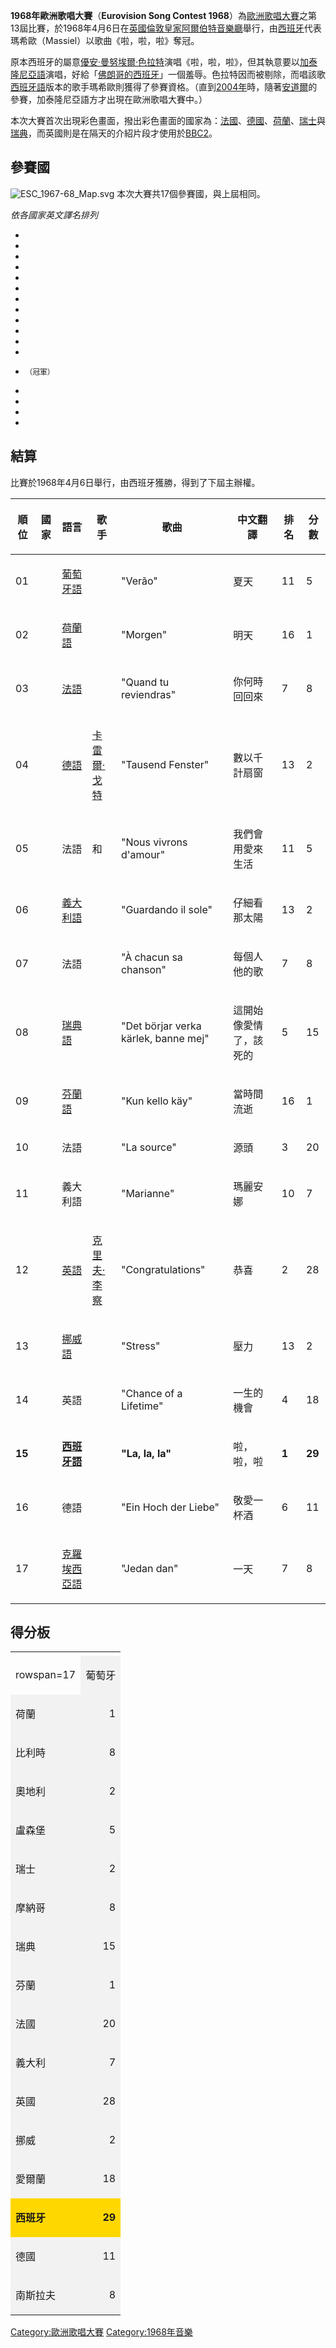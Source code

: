 {{Infobox 歐洲歌唱大賽
|name                = 歐洲歌唱大賽
|year                = 1968
|image               = [[File:ESC_1968_logo.png|File:ESC 1968 logo.png]]
|final               = 1968年4月6日
|presenters          = {{link-en|凱蒂·博伊爾|Katie Boyle}}
|conductor           = {{link-en|諾里·帕拉莫|Norrie Paramor}}
|director            = 史都華·莫里斯<br>（Stewart Morris）
|host                = {{flagicon|UK}} [[英國廣播公司|英國廣播公司]]
|venue               = [[英國|英國]][[倫敦|倫敦]]<br />[[皇家阿爾伯特音樂廳|皇家阿爾伯特音樂廳]]
|winner              = {{flag|Spain|1939}}<br>《啦，啦，啦》<br />''La, la, la''
|vote                = 每個參賽國各有10名評審員，每人得給予最喜愛的歌曲一分。
|entries             = 17
|debut               = 無
|return              = 無
|withdraw            = 無
|null                = 無
|interval            = 來自倫敦的印象
|opening             = 
}}
'''1968年歐洲歌唱大賽'''（'''Eurovision Song Contest 1968'''）為[[歐洲歌唱大賽|歐洲歌唱大賽]]之第13屆比賽，於1968年4月6日在[[英國|英國]][[倫敦|倫敦]][[皇家阿爾伯特音樂廳|皇家阿爾伯特音樂廳]]舉行，由[[西班牙|西班牙]]代表瑪希歐（Massiel）以歌曲《啦，啦，啦》奪冠。

原本西班牙的屬意[[優安·曼努埃爾·色拉特|優安·曼努埃爾·色拉特]]演唱《啦，啦，啦》，但其執意要以[[加泰隆尼亞語|加泰隆尼亞語]]演唱，好給「[[佛朗哥時期|佛朗哥的西班牙]]」一個羞辱。色拉特因而被剔除，而唱該歌[[西班牙語|西班牙語]]版本的歌手瑪希歐則獲得了參賽資格。（直到[[2004年歐洲歌唱大賽|2004年]]時，隨著[[安道爾|安道爾]]的參賽，加泰隆尼亞語方才出現在歐洲歌唱大賽中。）

本次大賽首次出現彩色畫面，撥出彩色畫面的國家為：[[法國|法國]]、[[德國|德國]]、[[荷蘭|荷蘭]]、[[瑞士|瑞士]]與[[瑞典|瑞典]]，而英國則是在隔天的介紹片段才使用於[[英國廣播公司第二台|BBC2]]。

== 參賽國 ==
[[File:ESC_1967-68_Map.svg|thumb]]
本次大賽共17個參賽國，與上屆相同。

''依各國家英文譯名排列''
*{{flag|Austria}}
*{{flag|Belgium}}
*{{flag|Finland}}
*{{flag|France}}
*{{flag|Germany}}
*{{flag|Ireland}}
*{{flag|Italy}}
*{{flag|Luxembourg}}
*{{flag|Monaco}}
*{{flag|Netherlands}}
*{{flag|Norway}}
*{{flag|Portugal}}
*{{flag|Spain}}<small>（冠軍）</small>
*{{flag|Sweden}}
*{{flag|Switzerland}}
*{{flag|United Kingdom}}
*{{flag|Yugoslavia}}

{{clear}}
== 結算 ==
比賽於1968年4月6日舉行，由西班牙獲勝，得到了下屆主辦權。

{| class="sortable wikitable" style="width:100%;"
|- style="background:#ccc;"
! 順位
! 國家
! 語言
! 歌手
! 歌曲
! 中文翻譯
! 排名
! 分數
|- 
| 01 || {{Esc|Portugal}} || [[葡萄牙語|葡萄牙語]] || {{link-en|卡洛斯·曼德斯|Carlos Mendes (singer)}} || "Verão" || 夏天 || 11 || 5
|- 
| 02 || {{Esc|Netherlands}} || [[荷蘭語|荷蘭語]] || {{link-en|羅尼·托伯|Ronnie Tober}} || "Morgen" || 明天 || 16 || 1
|- 
| 03 || {{Esc|Belgium}} || [[法語|法語]] || {{link-en|克勞德·隆巴德|Claude Lombard}} || "Quand tu reviendras" || 你何時回回來 || 7 || 8
|- 
| 04 || {{Esc|Austria}} || [[德語|德語]] || [[卡雷爾·戈特|卡雷爾·戈特]] || "Tausend Fenster" || 數以千計扇窗 || 13 || 2
|- 
| 05 || {{Esc|Luxembourg}} || 法語 || {{link-en|克里斯·巴爾多|Chris Baldo}} 和 {{link-en|索菲·加雷爾|Sophie Garel}} || "Nous vivrons d'amour" || 我們會用愛來生活 || 11 || 5
|- 
| 06 || {{Esc|Switzerland}} || [[義大利語|義大利語]] || {{link-en|吉安尼·馬斯科洛|Gianni Mascolo}} || "Guardando il sole" || 仔細看那太陽 || 13 || 2
|- 
| 07 || {{Esc|Monaco}} || 法語 || {{link-fr|琳和威力|Line & Willy}} || "À chacun sa chanson" || 每個人他的歌 || 7 || 8
|- 
| 08 || {{Esc|Sweden}} || [[瑞典語|瑞典語]] || {{link-en|克萊斯·葛蘭·赫德斯特羅姆|Claes-Göran Hederström}} || "Det börjar verka kärlek, banne mej" || 這開始像愛情了，該死的 || 5 || 15
|- 
| 09 || {{Esc|Finland}} || [[芬蘭語|芬蘭語]] || {{link-en|克里斯蒂娜·豪塔拉|Kristina Hautala}} || "Kun kello käy" || 當時間流逝 || 16 || 1
|- 
| 10 || {{Esc|France}} || 法語 || {{link-en|伊莎貝爾・奧黛麗|Isabelle Aubret}} || "La source" || 源頭 || 3 || 20
|- 
| 11 || {{Esc|Italy}} || 義大利語 || {{link-en|塞爾吉奧·恩德里戈|Sergio Endrigo}} || "Marianne" || 瑪麗安娜 || 10 || 7
|- 
| 12 || {{Esc|United Kingdom}} || [[英語|英語]] || [[克里夫·李察|克里夫·李察]] || "Congratulations" || 恭喜 || 2 || 28
|- 
| 13 || {{Esc|Norway}} || [[挪威語|挪威語]] || {{link-en|奧德·索倫森|Odd Børre}} || "Stress" || 壓力 || 13 || 2
|- 
| 14 || {{Esc|Ireland}} || 英語 || {{link-en|派特・麥格根|Pat McGuigan}} || "Chance of a Lifetime" || 一生的機會 || 4 || 18
|- bgcolor=gold
| '''15''' || '''{{Esc|Spain|1939}}''' || '''[[西班牙語|西班牙語]]''' || '''{{link-en|瑪希歐|Massiel (singer)}}''' || '''"La, la, la"''' || 啦，啦，啦 || '''1''' || '''29'''
|- 
| 16 || {{Esc|Germany}} || 德語 || {{link-en|溫克·邁爾|Wencke Myhre}} || "Ein Hoch der Liebe" || 敬愛一杯酒 || 6 || 11
|- 
| 17 || {{Esc|Yugoslavia}} || [[克羅埃西亞語|克羅埃西亞語]] || {{link-en|露西·卡普爾索和哈莫·哈傑達荷西|Dubrovački trubaduri}} || "Jedan dan" || 一天 || 7 || 8
|}

==得分板==
{| class="wikitable" border="1" style="text-align:center"
|-
| colspan=2 rowspan=2 |
! colspan=18 | 結果
|-
! {{vert header|nb=1|投票國}}
! {{vert header|nb=1|葡萄牙}}
! {{vert header|nb=1|荷蘭}}
! {{vert header|nb=1|比利時}}
! {{vert header|nb=1|奧地利}}
! {{vert header|nb=1|盧森堡}}
! {{vert header|nb=1|瑞士}}
! {{vert header|nb=1|摩納哥}}
! {{vert header|nb=1|瑞典}}
! {{vert header|nb=1|芬蘭}}
! {{vert header|nb=1|法國}}
! {{vert header|nb=1|義大利}}
! {{vert header|nb=1|英國}}
! {{vert header|nb=1|挪威}}
! {{vert header|nb=1|愛爾蘭}}
! {{vert header|nb=1|西班牙}}
! {{vert header|nb=1|德國}}
! {{vert header|nb=1|南斯拉夫}}
|-
! rowspan=17 {{vert header|va=middle|參賽國}}
| style="text-align:left; background:#f2f2f2;" | 葡萄牙
| style="text-align:right; background:#f2f2f2;" | 5 || style="text-align:left; background:#AAAAAA;" | ||  ||  ||  ||  ||  ||  ||  ||  ||  ||  ||  || 2 ||  || 3 ||  || 
|-
| style="text-align:left; background:#f2f2f2;" | 荷蘭
| style="text-align:right; background:#f2f2f2;" | 1 ||  || style="text-align:left; background:#AAAAAA;" | ||  ||  ||  ||  ||  ||  ||  ||  || 1 ||  ||  ||  ||  ||  || 
|-
| style="text-align:left; background:#f2f2f2;" | 比利時
| style="text-align:right; background:#f2f2f2;" | 8 || 1 ||  || style="text-align:left; background:#AAAAAA;" | ||  ||  ||  ||  ||  || 1 || 1 || 3 || 1 ||  ||  || 1 ||  || 
|-
| style="text-align:left; background:#f2f2f2;" | 奧地利
| style="text-align:right; background:#f2f2f2;" | 2 ||  ||  ||  || style="text-align:left; background:#AAAAAA;" | ||  ||  ||  ||  ||  ||  ||  ||  ||  ||  ||  || 2 || 
|-
| style="text-align:left; background:#f2f2f2;" | 盧森堡
| style="text-align:right; background:#f2f2f2;" | 5 ||  || 1 ||  || 1 || style="text-align:left; background:#AAAAAA;" | ||  || 1 ||  ||  || 1 ||  || 1 ||  ||  ||  ||  || 
|-
| style="text-align:left; background:#f2f2f2;" | 瑞士
| style="text-align:right; background:#f2f2f2;" | 2 ||  ||  ||  ||  ||  || style="text-align:left; background:#AAAAAA;" | ||  ||  ||  ||  ||  ||  ||  ||  ||  ||  || 2
|-
| style="text-align:left; background:#f2f2f2;" | 摩納哥
| style="text-align:right; background:#f2f2f2;" | 8 ||  || 2 ||  ||  || 1 ||  || style="text-align:left; background:#AAAAAA;" | ||  || 3 ||  ||  || 1 ||  || 1 ||  ||  || 
|-
| style="text-align:left; background:#f2f2f2;" | 瑞典
| style="text-align:right; background:#f2f2f2;" | 15 || 1 || 1 ||  ||  ||  ||  ||  || style="text-align:left; background:#AAAAAA;" | || 1 ||  ||  || 2 || 6 || 4 ||  ||  || 
|-
| style="text-align:left; background:#f2f2f2;" | 芬蘭
| style="text-align:right; background:#f2f2f2;" | 1 ||  ||  ||  ||  ||  ||  ||  ||  || style="text-align:left; background:#AAAAAA;" | ||  ||  ||  || 1 ||  ||  ||  || 
|-
| style="text-align:left; background:#f2f2f2;" | 法國
| style="text-align:right; background:#f2f2f2;" | 20 ||  || 3 || 6 || 2 || 3 || 3 ||  || 1 ||  || style="text-align:left; background:#AAAAAA;" | || 2 ||  ||  ||  ||  ||  || 
|-
| style="text-align:left; background:#f2f2f2;" | 義大利
| style="text-align:right; background:#f2f2f2;" | 7 || 1 ||  ||  ||  ||  || 2 ||  ||  ||  ||  || style="text-align:left; background:#AAAAAA;" | ||  ||  ||  || 2 ||  || 2
|-
| style="text-align:left; background:#f2f2f2;" | 英國
| style="text-align:right; background:#f2f2f2;" | 28 || 1 || 2 || 2 ||  || 1 || 4 || 5 || 3 || 2 || 4 || 1 || style="text-align:left; background:#AAAAAA;" | ||  || 1 ||  || 2 || 
|-
| style="text-align:left; background:#f2f2f2;" | 挪威
| style="text-align:right; background:#f2f2f2;" | 2 ||  ||  ||  ||  || 1 ||  ||  ||  ||  ||  ||  ||  || style="text-align:left; background:#AAAAAA;" | ||  || 1 ||  || 
|-
| style="text-align:left; background:#f2f2f2;" | 愛爾蘭
| style="text-align:right; background:#f2f2f2;" | 18 || 1 || 1 || 1 || 4 || 1 ||  ||  || 4 ||  ||  ||  ||  ||  || style="text-align:left; background:#AAAAAA;" | ||  ||  || 6
|- bgcolor="gold"
| style="text-align:left; background:gold;" | '''西班牙'''
| style="text-align:right; background:gold;" | '''29''' || 4 ||  ||  || 2 || 1 ||  || 4 ||  || 3 || 4 || 3 ||  || 1 || 1 || style="text-align:left; background:#AAAAAA;" | || 6 || 
|-
| style="text-align:left; background:#f2f2f2;" | 德國
| style="text-align:right; background:#f2f2f2;" | 11 ||  ||  ||  ||  || 1 || 1 ||  || 2 ||  ||  ||  || 5 ||  ||  || 2 || style="text-align:left; background:#AAAAAA;" | || 
|-
| style="text-align:left; background:#f2f2f2;" | 南斯拉夫
| style="text-align:right; background:#f2f2f2;" | 8 || 1 ||  || 1 || 1 || 1 ||  ||  ||  ||  ||  ||  ||  ||  || 3 || 1 ||  || style="text-align:left; background:#AAAAAA;" |
|}


{{歐洲歌唱大賽}}

[[Category:歐洲歌唱大賽|Category:歐洲歌唱大賽]]
[[Category:1968年音樂|Category:1968年音樂]]